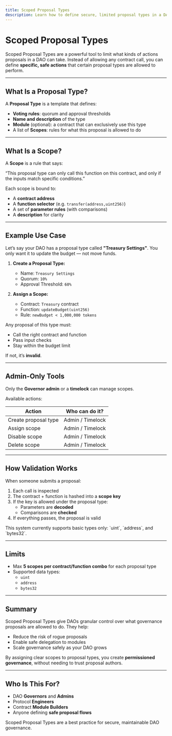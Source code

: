```yaml
---
title: Scoped Proposal Types
description: Learn how to define secure, limited proposal types in a DAO using scopes.
---
```



# Scoped Proposal Types

Scoped Proposal Types are a powerful tool to limit what kinds of actions proposals in a DAO can take. Instead of allowing any contract call, you can define **specific, safe actions** that certain proposal types are allowed to perform.

---

## What Is a Proposal Type?

A **Proposal Type** is a template that defines:

- **Voting rules**: quorum and approval thresholds
- **Name and description** of the type
- **Module** (optional): a contract that can exclusively use this type
- A list of **Scopes**: rules for what this proposal is allowed to do

---

## What Is a Scope?

A **Scope** is a rule that says:

<Hint type="tip">
“This proposal type can only call this function on this contract, and only if the inputs match specific conditions.”
</Hint>

Each scope is bound to:

- A **contract address**
- A **function selector** (e.g. `transfer(address,uint256)`)
- A set of **parameter rules** (with comparisons)
- A **description** for clarity

---

## Example Use Case

Let’s say your DAO has a proposal type called **"Treasury Settings"**. You only want it to update the budget — not move funds.

1. **Create a Proposal Type:**
   - Name: `Treasury Settings`
   - Quorum: `10%`
   - Approval Threshold: `60%`

2. **Assign a Scope:**
   - Contract: `Treasury` contract
   - Function: `updateBudget(uint256)`
   - Rule: `newBudget < 1,000,000 tokens`

Any proposal of this type must:
- Call the right contract and function
- Pass input checks
- Stay within the budget limit

If not, it’s **invalid**.

---

## Admin-Only Tools

Only the **Governor admin** or a **timelock** can manage scopes.

Available actions:

| Action              | Who can do it?       |
|---------------------|----------------------|
| Create proposal type | Admin / Timelock     |
| Assign scope         | Admin / Timelock     |
| Disable scope        | Admin / Timelock     |
| Delete scope         | Admin / Timelock     |

---

## How Validation Works

When someone submits a proposal:

1. Each call is inspected
2. The contract + function is hashed into a **scope key**
3. If the key is allowed under the proposal type:
   - Parameters are **decoded**
   - Comparisons are **checked**
4. If everything passes, the proposal is valid

<Hint type="note">
This system currently supports basic types only: `uint`, `address`, and `bytes32`.
</Hint>

---

## Limits

- Max **5 scopes per contract/function combo** for each proposal type
- Supported data types:
  - `uint`
  - `address`
  - `bytes32`

---

## Summary

Scoped Proposal Types give DAOs granular control over what governance proposals are allowed to do. They help:

- Reduce the risk of rogue proposals
- Enable safe delegation to modules
- Scale governance safely as your DAO grows

By assigning clear scopes to proposal types, you create **permissioned governance**, without needing to trust proposal authors.

---

##  Who Is This For?

- DAO **Governors** and **Admins**
- Protocol **Engineers**
- Contract **Module Builders**
- Anyone defining **safe proposal flows**

<Hint type="important">
Scoped Proposal Types are a best practice for secure, maintainable DAO governance.
</Hint>
